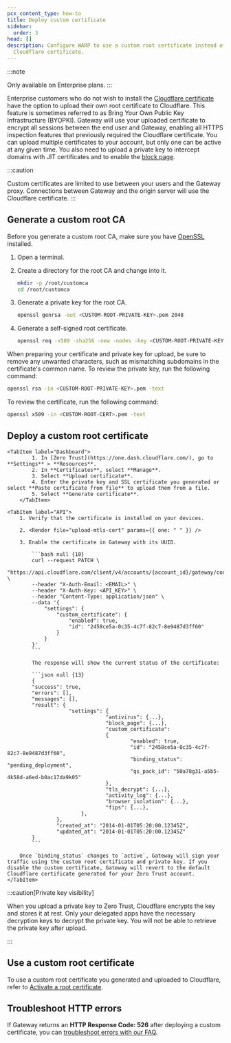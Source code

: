 ```yaml
---
pcx_content_type: how-to
title: Deploy custom certificate
sidebar:
  order: 3
head: []
description: Configure WARP to use a custom root certificate instead of the
  Cloudflare certificate.
---
```



:::note

Only available on Enterprise plans.
:::

Enterprise customers who do not wish to install the [Cloudflare certificate](/cloudflare-one/connections/connect-devices/warp/user-side-certificates/install-cloudflare-cert/) have the option to upload their own root certificate to Cloudflare. This feature is sometimes referred to as Bring Your Own Public Key Infrastructure (BYOPKI). Gateway will use your uploaded certificate to encrypt all sessions between the end user and Gateway, enabling all HTTPS inspection features that previously required the Cloudflare certificate. You can upload multiple certificates to your account, but only one can be active at any given time. You also need to upload a private key to intercept domains with JIT certificates and to enable the [block page](/cloudflare-one/policies/gateway/configuring-block-page/).

:::caution

Custom certificates are limited to use between your users and the Gateway proxy. Connections between Gateway and the origin server will use the Cloudflare certificate.
:::

## Generate a custom root CA

Before you generate a custom root CA, make sure you have [OpenSSL](https://www.openssl.org/) installed.

1. Open a terminal.

2. Create a directory for the root CA and change into it.

   ```sh
   mkdir -p /root/customca
   cd /root/customca
   ```

3. Generate a private key for the root CA.

   ```sh
   openssl genrsa -out <CUSTOM-ROOT-PRIVATE-KEY>.pem 2048
   ```

4. Generate a self-signed root certificate.

   ```sh
   openssl req -x509 -sha256 -new -nodes -key <CUSTOM-ROOT-PRIVATE-KEY>.pem -days 365 -out <CUSTOM-ROOT-CERT>.pem
   ```

When preparing your certificate and private key for upload, be sure to remove any unwanted characters, such as mismatching subdomains in the certificate's common name. To review the private key, run the following command:

```sh
openssl rsa -in <CUSTOM-ROOT-PRIVATE-KEY>.pem -text
```

To review the certificate, run the following command:

```sh
openssl x509 -in <CUSTOM-ROOT-CERT>.pem -text
```

## Deploy a custom root certificate

<Tabs>

    <TabItem label="Dashboard">
    		1. In [Zero Trust](https://one.dash.cloudflare.com/), go to **Settings** > **Resources**.
    		2. In **Certificates**, select **Manage**.
    		3. Select **Upload certificate**.
    		4. Enter the private key and SSL certificate you generated or select **Paste certificate from file** to upload them from a file.
    		5. Select **Generate certificate**.
    	</TabItem>

    <TabItem label="API">
    	1. Verify that the certificate is installed on your devices.

    	2. <Render file="upload-mtls-cert" params={{ one: " " }} />

    	3. Enable the certificate in Gateway with its UUID.

    		```bash null {10}
    		curl --request PATCH \
    		"https://api.cloudflare.com/client/v4/accounts/{account_id}/gateway/configuration" \
    		--header "X-Auth-Email: <EMAIL>" \
    		--header "X-Auth-Key: <API_KEY>" \
    		--header "Content-Type: application/json" \
    		--data '{
    			"settings": {
    				"custom_certificate": {
    					"enabled": true,
    					"id": "2458ce5a-0c35-4c7f-82c7-8e9487d3ff60"
    				}
    			}
    		}'
    		```

    		The response will show the current status of the certificate:

    		```json null {13}
    		{
    		"success": true,
    		"errors": [],
    		"messages": [],
    		"result": {
    					"settings": {
    								"antivirus": {...},
    								"block_page": {...},
    								"custom_certificate":
    								{
    										"enabled": true,
    										"id": "2458ce5a-0c35-4c7f-82c7-8e9487d3ff60",
    										"binding_status": "pending_deployment",
    										"qs_pack_id": "50a78g31-a5b5-4k58d-a6ed-b0ac17da9k05"
    								},
    								"tls_decrypt": {...},
    								"activity_log": {...},
    								"browser_isolation": {...},
    								"fips": {...},
    						},
    				},
    				"created_at": "2014-01-01T05:20:00.12345Z",
    				"updated_at": "2014-01-01T05:20:00.12345Z"
    		}
    		```

    	Once `binding_status` changes to `active`, Gateway will sign your traffic using the custom root certificate and private key. If you disable the custom certificate, Gateway will revert to the default Cloudflare certificate generated for your Zero Trust account.
    </TabItem>

</Tabs>

:::caution[Private key visibility]

When you upload a private key to Zero Trust, Cloudflare encrypts the key and stores it at rest. Only your delegated apps have the necessary decryption keys to decrypt the private key. You will not be able to retrieve the private key after upload.

:::

## Use a custom root certificate

To use a custom root certificate you generated and uploaded to Cloudflare, refer to [Activate a root certificate](/cloudflare-one/connections/connect-devices/warp/user-side-certificates/#activate-a-root-certificate).

## Troubleshoot HTTP errors

If Gateway returns an **HTTP Response Code: 526** after deploying a custom certificate, you can [troubleshoot errors with our FAQ](/cloudflare-one/faq/teams-troubleshooting/#i-see-error-526-when-browsing-to-a-website).
